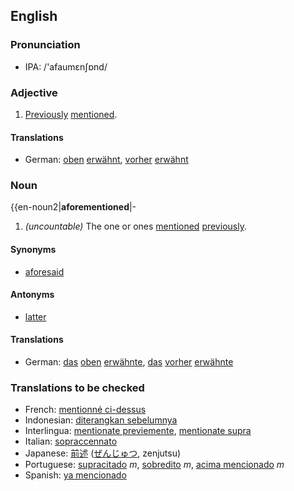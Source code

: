 ==English==
===Pronunciation===
*IPA: /'afaumεnʃɒnd/

===Adjective===
{{en-ad2|'''aforementioned'''|-|-}}
#[[previously|Previously]] [[mention]]ed.
====Translations====
{{top}}
*German: [[oben]] [[erwähnt]], [[vorher]] [[erwähnt]]
{{mid}}
{{bottom}}

=== Noun === 
{{en-noun2|'''aforementioned'''|-
#''(uncountable)'' The one or ones [[mention]]ed [[previously]].
====Synonyms====
*[[aforesaid]]
====Antonyms====
*[[latter]]
====Translations====
{{top}}
*German: [[das]] [[oben]] [[erwähnte]], [[das]] [[vorher]] [[erwähnte]]
{{mid}}
{{bottom}}

=== Translations to be checked===
{{checktrans}}
*French: [[mentionné ci-dessus]] 
*Indonesian: [[diterangkan sebelumnya]] 
*Interlingua: [[mentionate previemente]], [[mentionate supra]]
*Italian: [[sopraccennato]] 
*Japanese: [[前述]] ([[ぜんじゅつ]], zenjutsu) 
*Portuguese: [[supracitado]] ''m'', [[sobredito]] ''m'', [[acima mencionado]] ''m''
*Spanish: [[ya mencionado]]